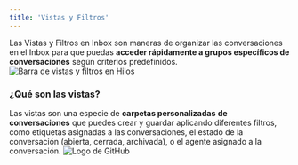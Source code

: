 ```yaml
---
title: 'Vistas y Filtros'
---
```

Las Vistas y Filtros en Inbox son maneras de organizar  las conversaciones en el Inbox para que puedas **acceder rápidamente a grupos específicos de conversaciones** según criterios predefinidos.
![Barra de vistas y filtros en Hilos](https://hilos-media.s3.us-east-2.amazonaws.com/mintlify/guides/new-agent/organize-conversations/2.1+Vistas+y+filtros+en+el+inbox+.jpeg)
### ¿Qué son las vistas?
Las vistas son una especie de **carpetas personalizadas** **de conversaciones** que puedes crear y guardar aplicando diferentes filtros, como etiquetas asignadas a las conversaciones, el estado de la conversación (abierta, cerrada, archivada), o el agente asignado a la conversación.
![Logo de GitHub](https://hilos-media.s3.us-east-2.amazonaws.com/mintlify/guides/new-agent/organize-conversations/2.+2Vista+Seleccionada.jpg)
